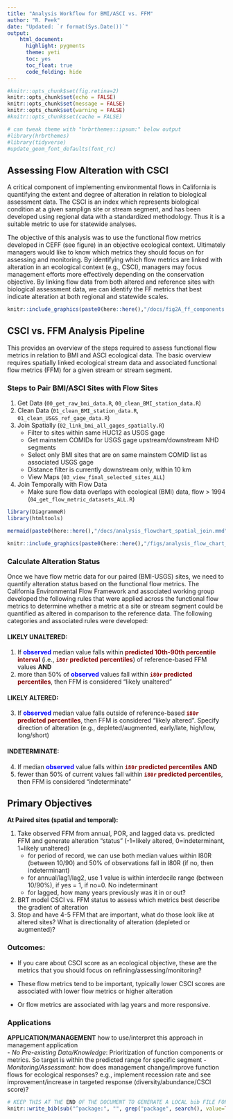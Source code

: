 ```yaml
---
title: "Analysis Workflow for BMI/ASCI vs. FFM"
author: "R. Peek"
date: "Updated: `r format(Sys.Date())`"
output: 
    html_document:
      highlight: pygments
      theme: yeti
      toc: yes
      toc_float: true
      code_folding: hide
---
```


```r
#knitr::opts_chunk$set(fig.retina=2)
knitr::opts_chunk$set(echo = FALSE)
knitr::opts_chunk$set(message = FALSE)
knitr::opts_chunk$set(warning = FALSE)
#knitr::opts_chunk$set(cache = FALSE)

# can tweak theme with "hrbrthemes::ipsum:" below output
#library(hrbrthemes)
#library(tidyverse)
#update_geom_font_defaults(font_rc)

```

## Assessing Flow Alteration with CSCI

A critical component of implementing environmental flows in California is quantifying the extent and degree of alteration in relation to biological assessment data. The CSCI is an index which represents biological condition at a given samplign site or stream segment, and has been developed using regional data with a standardized methodology. Thus it is a suitable metric to use for statewide analyses. 

The objective of this analysis was to use the functional flow metrics developed in CEFF (see figure) in an objective ecological context. Ultimately managers would like to know which metrics they should focus on for assessing and monitoring. By identifying which flow metrics are linked with alteration in an ecological context (e.g., CSCI), managers may focus management efforts more effectively depending on the conservation objective. By linking flow data from both altered and reference sites with biological assessment data, we can identify the FF metrics that best indicate alteration at both regional and statewide scales.

```r

knitr::include_graphics(paste0(here::here(),"/docs/fig2A_ff_components.png"))

```

## CSCI vs. FFM Analysis Pipeline

This provides an overview of the steps required to assess functional flow metrics in relation to BMI and ASCI ecological data. The basic overview requires spatially linked ecological stream data and associated functional flow metrics (FFM) for a given stream or stream segment.

### Steps to Pair BMI/ASCI Sites with Flow Sites

1. Get Data (`00_get_raw_bmi_data.R`, `00_clean_BMI_station_data.R`)
2. Clean Data (`01_clean_BMI_station_data.R`, `01_clean_USGS_ref_gage_data.R`)
3. Join Spatially (`02_link_bmi_all_gages_spatially.R`)
    - Filter to sites within same HUC12 as USGS gage
    - Get mainstem COMIDs for USGS gage upstream/downstream NHD segments
    - Select only BMI sites that are on same mainstem COMID list as associated USGS gage
    - Distance filter is currently downstream only, within 10 km
    - View Maps (`03_view_final_selected_sites_ALL`)
4. Join Temporally with Flow Data
    - Make sure flow data overlaps with ecological (BMI) data, flow > 1994 (`04_get_flow_metric_datasets_ALL.R`)


```r

library(DiagrammeR)
library(htmltools)

mermaid(paste0(here::here(),"/docs/analysis_flowchart_spatial_join.mmd"))

```

```r

knitr::include_graphics(paste0(here::here(),"/figs/analysis_flow_chart_spatial_join.png"))
```

### Calculate Alteration Status

Once we have flow metric data for our paired (BMI-USGS) sites, we need to quantify alteration status based on the functional flow metrics. The California Environmental Flow Framework and associated working group developed the following rules that were applied across the functional flow metrics to determine whether a metric at a site or stream segment could be quantified as altered in comparison to the reference data. The following categories and associated rules were developed:

####  **LIKELY UNALTERED:**
 
  1. If <font color="blue">**observed**</font> median value falls within <font color="maroon">**predicted 10th-90th percentile interval**</font> (i.e., <font color="maroon">**`i80r` predicted percentiles**</font>) of reference-based FFM values **AND**
  2. more than 50% of <font color="blue">**observed**</font> values fall within <font color="maroon">**`i80r` predicted percentiles**</font>, then FFM is considered “likely unaltered”

#### **LIKELY ALTERED:**

  3. If <font color="blue">**observed**</font> median value falls outside of reference-based <font color="maroon">**`i80r` predicted percentiles**</font>, then FFM is considered “likely altered”. Specify direction of alteration (e.g., depleted/augmented, early/late, high/low, long/short)
 
#### **INDETERMINATE:**

 4. If median <font color="blue">**observed**</font> value falls within <font color="maroon">**`i80r` predicted percentiles**</font> **AND** 
 5. fewer than 50% of current values fall within <font color="maroon">**`i80r` predicted percentiles**</font>, then FFM is considered “indeterminate”


## Primary Objectives

**At Paired sites (spatial and temporal):**

  1. Take observed FFM from annual, POR, and lagged data vs. predicted FFM and generate alteration "status" (-1=likely altered, 0=indeterminant, 1=likely unaltered)
      - for period of record, we can use both median values within I80R (between 10/90) and 50% of observations fall in I80R (if no, then indeterminant)
      - for annual/lag1/lag2, use 1 value is within interdecile range (between 10/90%), if yes = 1, if no=0. No indeterminant
      - for lagged, how many years previously was it in or out?
  2. BRT model CSCI vs. FFM status to assess which metrics best describe the gradient of alteration
  3. Stop and have 4-5 FFM that are important, what do those look like at altered sites? What is directionality of alteration (depleted or augmented)?

### Outcomes:

 - If you care about CSCI score as an ecological objective, these are the metrics that you should focus on refining/assessing/monitoring?

 - These flow metrics tend to be important, typically lower CSCI scores are associated with lower flow metrics or higher alteration

 - Or flow metrics are associated with lag years and more responsive.
 
### Applications  

**APPLICATION/MANAGEMENT** how to use/interpret this approach in management application  
      - *No Pre-existing Data/Knowledge*: Prioritization of function components or metrics. So target is within the predicted range for specific segment
      - *Monitoring/Assessment*: how does management change/improve function flows for ecological responses? e.g., implement recession rate and see improvement/increase in targeted response (diversity/abundance/CSCI score)?

 
 
```r

# KEEP THIS AT THE END OF THE DOCUMENT TO GENERATE A LOCAL bib FILE FOR PKGS USED
knitr::write_bib(sub("^package:", "", grep("package", search(), value=TRUE)), file='skeleton.bib')

```
